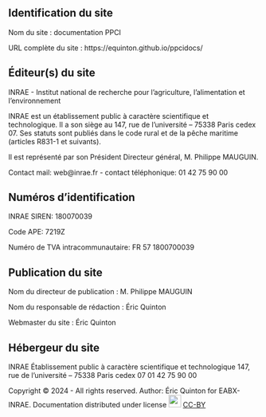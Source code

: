 ## Identification du site

Nom du site : documentation PPCI

URL complète du site : https://equinton.github.io/ppcidocs/

## Éditeur(s) du site

INRAE - Institut national de recherche pour l’agriculture, l’alimentation et l’environnement

INRAE est un établissement public à caractère scientifique et technologique. Il a son siège au 147, rue de l’université – 75338 Paris cedex 07. Ses statuts sont publiés dans le code rural et de la pêche maritime (articles R831-1 et suivants).

Il est représenté par son Président Directeur général, M. Philippe MAUGUIN.

Contact mail: web@inrae.fr - contact téléphonique: 01 42 75 90 00

## Numéros d'identification

INRAE SIREN: 180070039

Code APE: 7219Z

Numéro de TVA intracommunautaire: FR 57 1800700039

## Publication du site

Nom du directeur de publication : M. Philippe MAUGUIN

Nom du responsable de rédaction : Éric Quinton

Webmaster du site : Éric Quinton

## Hébergeur du site

INRAE
Établissement public à caractère scientifique et technologique
147, rue de l’université – 75338 Paris cedex 07
01 42 75 90 00

Copyright © 2024 - All rights reserved. Author: Éric Quinton for EABX-INRAE. Documentation distributed under license ![](https://mirrors.creativecommons.org/presskit/buttons/88x31/png/by.png){height=25px} [CC-BY](https://creativecommons.org/licenses/by/4.0/)
